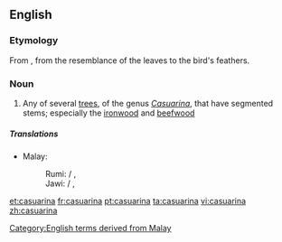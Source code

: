 {{also|Casuarina}}
==English==
{{rfi}}

===Etymology===
From {{etyl|ms|en}} {{term|kasuari||lang=ms|cassowary}}, from the resemblance of the leaves to the bird's feathers.

===Noun===
{{wikipedia}}
{{en-noun}}

# Any of several [[tree]]s, of the genus ''[[Casuarina]]'', that have segmented stems; especially the [[ironwood]] and [[beefwood]]

=====Translations=====
{{trans-top|trees of the genus Casuarina}}
* Malay:
*: Rumi: {{t|ms|eru}} / {{t|ms|ru}}, {{t|ms|cemara}}
*: Jawi: {{t|ms|ارو|sc=Arab}} / {{t|ms|رو|sc=Arab}}, {{t|ms|چمارا|sc=Arab}}
{{trans-mid}}
{{trans-bottom}}

[[Category:English terms derived from Malay]]

[[et:casuarina]]
[[fr:casuarina]]
[[pt:casuarina]]
[[ta:casuarina]]
[[vi:casuarina]]
[[zh:casuarina]]